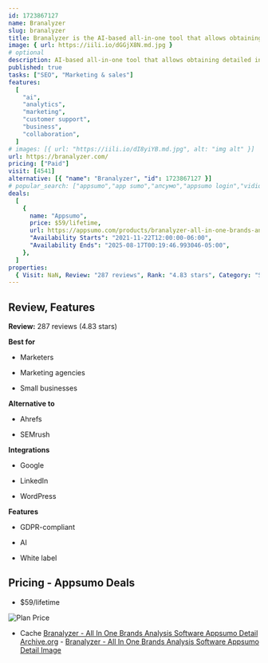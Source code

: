 ```yaml
---
id: 1723867127
name: Branalyzer
slug: branalyzer
title: Branalyzer is the AI-based all-in-one tool that allows obtaining detailed information on brands.
image: { url: https://iili.io/dGGjX8N.md.jpg }
# optional
description: AI-based all-in-one tool that allows obtaining detailed information on brandsAnalyze in-depth your brand and the competitors to improve your online presence
published: true
tasks: ["SEO", "Marketing & sales"]
features:
  [
    "ai",
    "analytics",
    "marketing",
    "customer support",
    "business",
    "collaboration",
  ]
# images: [{ url: "https://iili.io/dI8yiYB.md.jpg", alt: "img alt" }]
url: https://branalyzer.com/
pricing: ["Paid"]
visit: [4541]
alternative: [{ "name": "Branalyzer", "id": 1723867127 }]
# popular_search: ["appsumo","app sumo","апсумо","appsumo login","vidiq alternatifi","appsumo","app sumo","sendfox","tidycal","appsumo login"]
deals:
  [
    {
      name: "Appsumo",
      price: $59/lifetime,
      url: https://appsumo.com/products/branalyzer-all-in-one-brands-analysis-software/,
      "Availability Starts": "2021-11-22T12:00:00-06:00",
      "Availability Ends": "2025-08-17T00:19:46.993046-05:00",
    },
  ]
properties:
  { Visit: NaN, Review: "287 reviews", Rank: "4.83 stars", Category: "SEO" }
---
```


## Review, Features

**Review:** 287 reviews (4.83 stars)

**Best for**

- Marketers

- Marketing agencies

- Small businesses

**Alternative to**

- Ahrefs

- SEMrush

**Integrations**

- Google

- LinkedIn

- WordPress

**Features**

- GDPR-compliant

- AI

- White label

## Pricing - Appsumo Deals

- $59/lifetime

<Img src="https://iili.io/dGVfbzG.png" alt="Plan Price" />

- Cache [Branalyzer - All In One Brands Analysis Software Appsumo Detail Archive.org](https://web.archive.org/web/*/https://appsumo.com/products/branalyzer-all-in-one-brands-analysis-software/) - [Branalyzer - All In One Brands Analysis Software Appsumo Detail Image](https://iili.io/dGVq1rN.png)

